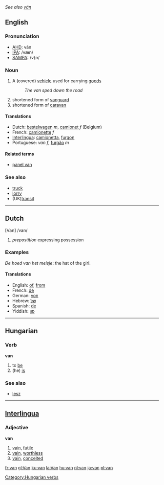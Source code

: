 ''See also [[vän]]''
==English==

===Pronunciation===
*[[w:AHD|AHD]]: văn
*[[w:IPA|IPA]]: /væn/
*[[w:SAMPA|SAMPA]]: /v{n/

===Noun===
{{en-noun-reg}}

# A (covered) [[vehicle]] used for carrying [[goods]]
#: ''The van sped down the road''
#shortened form of [[vanguard]]
#shortened form of [[caravan]]

====Translations====
*Dutch: [[bestelwagen]] ''m'', [[camionet]] ''f'' (Belgium)
*French: [[camionette]] ''f''
*[[Interlingua]]: [[camionetta]], [[furgon]]
*Portuguese: ''van'' ''f'', [[furgão]] ''m''

====Related terms====
*[[panel van]]

===See also===
*[[truck]]
*[[lorry]]
* (UK)[[transit]]

----

==Dutch==
[Van] /van/ 

# ''prepostition'' expressing possession

===Examples===

''De hoed van het meisje'': the hat of the girl.

====Translations====

*English: [[of]], [[from]]
*French: [[de]]
*German: [[von]]
*Hebrew: [[של]] 
*Spanish: [[de]]
*Yiddish: [[פון]]

----

==Hungarian==
===Verb===
'''van'''

# to [[be]]
# (he) [[is]]

===See also===
*[[lesz]]

----
==[[Interlingua]]==
===Adjective===
'''van'''

# [[vain]], [[futile]]
# [[vain]], [[worthless]]
# [[vain]], [[conceited]]

[[Category:Hungarian verbs]]

[[fr:van]]
[[gl:Van]]
[[ku:van]]
[[la:Van]]
[[hu:van]]
[[nl:van]]
[[ja:van]]
[[pl:van]]